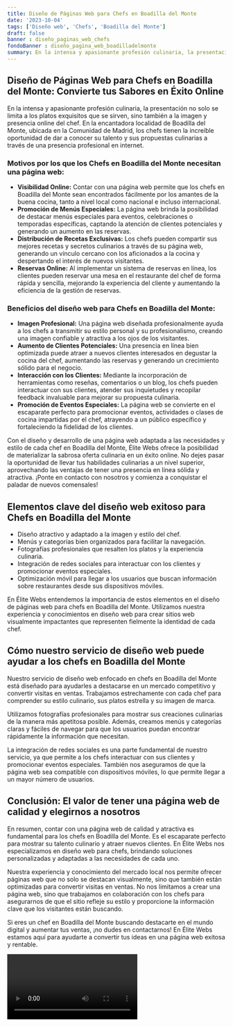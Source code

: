 ```yaml
---
title: Diseño de Páginas Web para Chefs en Boadilla del Monte
date: '2023-10-04'
tags: ['Diseño web', 'Chefs', 'Boadilla del Monte']
draft: false
banner : diseño_paginas_web_chefs
fondoBanner : diseño_pagina_web_boadilladelmonte
summary: En la intensa y apasionante profesión culinaria, la presentación no solo se limita a los platos exquisitos que se sirven, sino también a la imagen y presencia online del chef. En la encantadora localidad de Boadilla del Monte, ubicada en la Comunidad de Madrid, los chefs tienen la increíble oportunidad de dar a conocer su talento y sus propuestas culinarias a través de una presencia profesional en internet. 
---
```


## **Diseño de Páginas Web para Chefs en Boadilla del Monte: Convierte tus Sabores en Éxito Online**

En la intensa y apasionante profesión culinaria, la presentación no solo se limita a los platos exquisitos que se sirven, sino también a la imagen y presencia online del chef. En la encantadora localidad de Boadilla del Monte, ubicada en la Comunidad de Madrid, los chefs tienen la increíble oportunidad de dar a conocer su talento y sus propuestas culinarias a través de una presencia profesional en internet. 

### **Motivos por los que los Chefs en Boadilla del Monte necesitan una página web:**
- **Visibilidad Online:** Contar con una página web permite que los chefs en Boadilla del Monte sean encontrados fácilmente por los amantes de la buena cocina, tanto a nivel local como nacional e incluso internacional. 
- **Promoción de Menús Especiales:** La página web brinda la posibilidad de destacar menús especiales para eventos, celebraciones o temporadas específicas, captando la atención de clientes potenciales y generando un aumento en las reservas.
- **Distribución de Recetas Exclusivas:** Los chefs pueden compartir sus mejores recetas y secretos culinarios a través de su página web, generando un vínculo cercano con los aficionados a la cocina y despertando el interés de nuevos visitantes.
- **Reservas Online:** Al implementar un sistema de reservas en línea, los clientes pueden reservar una mesa en el restaurante del chef de forma rápida y sencilla, mejorando la experiencia del cliente y aumentando la eficiencia de la gestión de reservas.

### **Beneficios del diseño web para Chefs en Boadilla del Monte:**
- **Imagen Profesional:** Una página web diseñada profesionalmente ayuda a los chefs a transmitir su estilo personal y su profesionalismo, creando una imagen confiable y atractiva a los ojos de los visitantes.
- **Aumento de Clientes Potenciales:** Una presencia en línea bien optimizada puede atraer a nuevos clientes interesados en degustar la cocina del chef, aumentando las reservas y generando un crecimiento sólido para el negocio.
- **Interacción con los Clientes:** Mediante la incorporación de herramientas como reseñas, comentarios o un blog, los chefs pueden interactuar con sus clientes, atender sus inquietudes y recopilar feedback invaluable para mejorar su propuesta culinaria.
- **Promoción de Eventos Especiales:** La página web se convierte en el escaparate perfecto para promocionar eventos, actividades o clases de cocina impartidas por el chef, atrayendo a un público específico y fortaleciendo la fidelidad de los clientes.

Con el diseño y desarrollo de una página web adaptada a las necesidades y estilo de cada chef en Boadilla del Monte, Élite Webs ofrece la posibilidad de materializar la sabrosa oferta culinaria en un éxito online. No dejes pasar la oportunidad de llevar tus habilidades culinarias a un nivel superior, aprovechando las ventajas de tener una presencia en línea sólida y atractiva. ¡Ponte en contacto con nosotros y comienza a conquistar el paladar de nuevos comensales!

<GifSeo />

<Cta />

## Elementos clave del diseño web exitoso para Chefs en Boadilla del Monte

- Diseño atractivo y adaptado a la imagen y estilo del chef.
- Menús y categorías bien organizados para facilitar la navegación.
- Fotografías profesionales que resalten los platos y la experiencia culinaria.
- Integración de redes sociales para interactuar con los clientes y promocionar eventos especiales.
- Optimización móvil para llegar a los usuarios que buscan información sobre restaurantes desde sus dispositivos móviles.

En Élite Webs entendemos la importancia de estos elementos en el diseño de páginas web para chefs en Boadilla del Monte. Utilizamos nuestra experiencia y conocimientos en diseño web para crear sitios web visualmente impactantes que representen fielmente la identidad de cada chef. 

## Cómo nuestro servicio de diseño web puede ayudar a los chefs en Boadilla del Monte

Nuestro servicio de diseño web enfocado en chefs en Boadilla del Monte está diseñado para ayudarles a destacarse en un mercado competitivo y convertir visitas en ventas. Trabajamos estrechamente con cada chef para comprender su estilo culinario, sus platos estrella y su imagen de marca. 

Utilizamos fotografías profesionales para mostrar sus creaciones culinarias de la manera más apetitosa posible. Además, creamos menús y categorías claras y fáciles de navegar para que los usuarios puedan encontrar rápidamente la información que necesitan. 

La integración de redes sociales es una parte fundamental de nuestro servicio, ya que permite a los chefs interactuar con sus clientes y promocionar eventos especiales. También nos aseguramos de que la página web sea compatible con dispositivos móviles, lo que permite llegar a un mayor número de usuarios.

## Conclusión: El valor de tener una página web de calidad y elegirnos a nosotros

En resumen, contar con una página web de calidad y atractiva es fundamental para los chefs en Boadilla del Monte. Es el escaparate perfecto para mostrar su talento culinario y atraer nuevos clientes. En Élite Webs nos especializamos en diseño web para chefs, brindando soluciones personalizadas y adaptadas a las necesidades de cada uno.

Nuestra experiencia y conocimiento del mercado local nos permite ofrecer páginas web que no solo se destacan visualmente, sino que también están optimizadas para convertir visitas en ventas. No nos limitamos a crear una página web, sino que trabajamos en colaboración con los chefs para asegurarnos de que el sitio refleje su estilo y proporcione la información clave que los visitantes están buscando.

Si eres un chef en Boadilla del Monte buscando destacarte en el mundo digital y aumentar tus ventas, ¡no dudes en contactarnos! En Élite Webs estamos aquí para ayudarte a convertir tus ideas en una página web exitosa y rentable.

<Video />

<CtaBot job='Chefs' city='Boadilla del Monte'/>

<Gmaps query='Boadilla del Monte+españa+maps' />